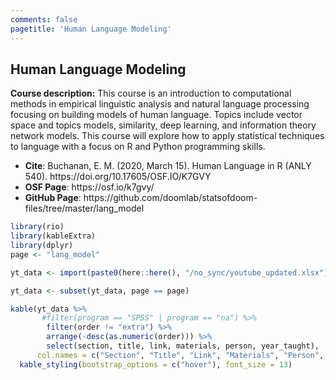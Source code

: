 ```yaml
---
comments: false
pagetitle: 'Human Language Modeling'
---
```


## Human Language Modeling

**Course description:** This course is an introduction to computational methods in empirical linguistic analysis and natural language processing focusing on building models of human language. Topics include vector space and topics models, similarity, deep learning, and information theory network models. This course will explore how to apply statistical techniques to language with a focus on R and Python programming skills.

- **Cite**: Buchanan, E. M. (2020, March 15). Human Language in R (ANLY 540). https://doi.org/10.17605/OSF.IO/K7GVY 
- **OSF Page**: https://osf.io/k7gvy/
- **GitHub Page**: https://github.com/doomlab/statsofdoom-files/tree/master/lang_model

```r
library(rio)
library(kableExtra)
library(dplyr)
page <- "lang_model"

yt_data <- import(paste0(here::here(), "/no_sync/youtube_updated.xlsx"))

yt_data <- subset(yt_data, page == page)
```

```r
kable(yt_data %>% 
       #filter(program == "SPSS" | program == "na") %>% 
        filter(order != "extra") %>% 
        arrange(-desc(as.numeric(order))) %>%
        select(section, title, link, materials, person, year_taught),
      col.names = c("Section", "Title", "Link", "Materials", "Person", "Year Taught")) %>% 
  kable_styling(bootstrap_options = c("hover"), font_size = 13)
```
